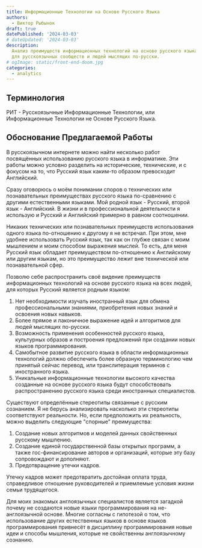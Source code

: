 ```yaml
---
title: Информационные Технологии на Основе Русского Языка
authors:
  - Виктор Рыбынок
draft: true
datePublished: '2024-03-03'
# dateUpdated: '2024-03-03'
description:
  Анализ преимуществ информационных технологий на основе русского языка
  для русскоязычных сообществ и людей мыслящих по-русски.
# ogImage: static/front-end-doom.jpg
categories:
  - analytics
---
```


## Терминология

РИТ - Русскоязычные Информационные Технологии, или Информационные Технологии не
Основе Русского Языка.

## Обоснование Предлагаемой Работы

В русскоязычном интернете можно найти несколько работ посвящённых использованию
русского языка в информатике. Эти работы можно условно разделить на
исторические, технические, и с фокусом на то, что Русский язык каким-то образом
превосходит Английский.

Сразу оговорюсь о моём понимании споров о технических или познавательных
преимуществах русского языка по-сравнению с другими естественными языками. Мой
родной язык - Русский, второй язык - Английский. В жизни и в профессиональной
деятельности я использую и Русский и Английский примерно в равном соотношении.

Никаких технических или познавательных преимуществ использования одного языка
по-отношению к другому я не встречал. При этом, мне удобнее использовать Русский
язык, так как он глубже связан с моим мышлением и моим способом выражения
мыслей. То есть, для меня Русский язык обладает преимуществом по-отношению к
Английскому или другим языкам, но это преимущество лежит вне технической или
познавательной сфер.

Позволю себе распространить своё видение преимуществ информационных технологий
на основе русского языка на всех людей, для которых Русский является родным
языком:

1. Нет необходимости изучать иностранный язык для обмена профессиональными
   знаниями, приобретения новых знаний и освоения новых навыков.
1. Более прямое и лаконичное выражение идей и алгоритмов для людей мыслящих
   по-русски.
1. Возможность применения особенностей русского языка, культурных образов и
   построения предложений при создании новых языков программирования.
1. Самобытное развитие русского языка в области информационных технологий должно
   обеспечить более образную терминологию чем принятый сейчас перевод, или
   транслитерация терминов с иностранного языка.
1. Уникальные информационные технологии высокого качества созданные на основе
   русского языка будут способствовать распространению русского языка среди
   иностранных специалистов.

Существуют определённые стереотипы связанные с русским сознанием. Я не берусь
анализировать насколько эти стереотипы соответствуют реальности. Но, если
предположить их реальность, можно выделить следующие "спорные" преимущества:

1. Создание новых алгоритмов и моделей данных свойственных русскому мышлению.
1. Создание единой государственной базы открытых программ, а также
   гос-финансирование авторов и организаций, которые эту базу сопровождают и
   дополняют.
1. Предотвращение утечки кадров.

Утечку кадров может предотвратить достойная оплата труда, справедливое отношение
руководителей и приемлемые условия жизни семьи трудящегося.

Для моих знакомых англоязычных специалистов является загадкой почему не
создаются новые языки программирования на не-англоязычной основе. Многие
согласны с гипотезой о том, что использование других естественных языков в
основе языков программирования привнесёт в дисциплину программирования новые
идеи и способы мышления, которые не свойственны англоязычному сознанию.
